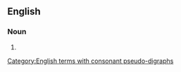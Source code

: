 ==English==

===Noun===
{{head|en|noun form}}

# {{plural of|en|foothold}}

[[Category:English terms with consonant pseudo-digraphs]]